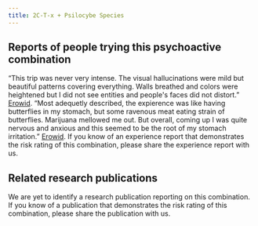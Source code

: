 ---
title: 2C-T-x + Psilocybe Species
---

## Reports of people trying this psychoactive combination

“This trip was never very intense. The visual hallucinations were mild but beautiful patterns covering everything. Walls breathed and colors were heightened but I did not see entities and people's faces did not distort.” [Erowid](https://www.erowid.org/experiences/exp.php?ID=9218).
“Most adequetly described, the expierence was like having butterflies in my stomach, but some ravenous meat eating strain of butterflies. Marijuana mellowed me out. But overall, coming up I was quite nervous and anxious and this seemed to be the root of my stomach irritation.” [Erowid](https://www.erowid.org/experiences/exp.php?ID=27081).
If you know of an experience report that demonstrates the risk rating of this combination, please share the experience report with us.


## Related research publications

We are yet to identify a research publication reporting on this combination. If you know of a publication that demonstrates the risk rating of this combination, please share the publication with us.

